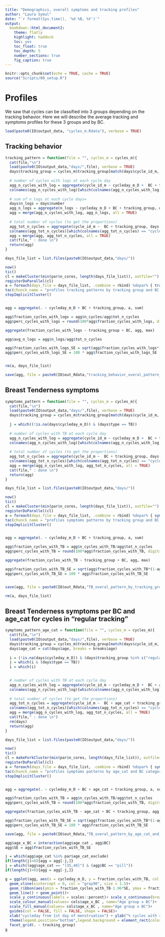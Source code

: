 ```yaml
---
title: "Demographics, overall symptoms and tracking profiles"
author: "Laura Symul"
date: "`r format(Sys.time(), '%d %B, %Y')`"
output: 
  bookdown::html_document2: 
    theme: flatly
    highlight: haddock
    toc: yes
    toc_float: true
    toc_depth: 5
    number_sections: true
    fig_caption: true
---
```



```r
knitr::opts_chunk$set(echo = TRUE, cache = TRUE)
source("Scripts/00_setup.R")
```


# Profiles

We saw that cycles can be classified into 3 groups depending on the tracking behavior.
Here we will describe the average tracking and symptoms profiles for these 3 groups and by BC.

```r

load(paste0(IO$output_data, "cycles_m.Rdata"), verbose = TRUE)

```



## Tracking behavior


```r

tracking_pattern = function(file = "", cycles_m = cycles_m){
  cat(file,"\n")
  load(paste0(IO$output_data,"days/",file), verbose = TRUE)
  days$tracking_group = cycles_m$tracking_group[match(days$cycle_id_m, cycles_m$cycle_id_m)]
  
  # number of cycles with logs at each cycle day
  agg_n_cycles_with_log = aggregate(cycle_id_m ~ cycleday_m_D +  BC + tracking_group, days, lu)
  colnames(agg_n_cycles_with_log)[which(colnames(agg_n_cycles_with_log) == "cycle_id_m")] = "n_cycles"
  
  # sum of n_logs at each cycle days=
  days$n_logs = days$number
  agg_n_logs = aggregate(n_logs ~ cycleday_m_D + BC + tracking_group, days[days$type == "n_logs",], sum)
  agg = merge(agg_n_cycles_with_log, agg_n_logs, all = TRUE)
  
  # total number of cycles (to get the proportions)
  agg_tot_n_cycles = aggregate(cycle_id_m ~  BC + tracking_group, days[!is.na(days$cycleday_m_D),], lu)
  colnames(agg_tot_n_cycles)[which(colnames(agg_tot_n_cycles) == "cycle_id_m")] = "tot_n_cycles"
  agg = merge(agg, agg_tot_n_cycles, all = TRUE)
  cat(file," : done \n")
  return(agg)
}

```




```r

days_file_list = list.files(paste0(IO$output_data,"days/"))

now()
tic()
cl = makeCluster(min(par$n_cores, length(days_file_list)), outfile="")
registerDoParallel(cl)
a = foreach(days_file = days_file_list, .combine = rbind) %dopar% { tracking_pattern(file = days_file, cycles_m = cycles_m) }
tac(chunck_name = "profiles tracking patterns by tracking group and BC categories")
stopImplicitCluster()


agg = aggregate(. ~ cycleday_m_D + BC + tracking_group, a, sum)

agg$fraction_cycles_with_logs = agg$n_cycles/agg$tot_n_cycles
agg$perc_cycles_with_logs = round(100*agg$fraction_cycles_with_logs, digits = 2)

aggregate(fraction_cycles_with_logs ~ tracking_group + BC, agg, max)

agg$avg_n_logs = agg$n_logs/agg$tot_n_cycles

agg$fraction_cycles_with_logs_SE = sqrt(agg$fraction_cycles_with_logs*(1-agg$fraction_cycles_with_logs)/agg$tot_n_cycles)
agg$perc_cycles_with_logs_SE = 100 * agg$fraction_cycles_with_logs_SE


rm(a, days_file_list)

save(agg, file = paste0(IO$out_Rdata,"tracking_behavior_overal_pattern_by_tracking_group_and_birth_control.Rdata"))

```





## Breast Tenderness symptoms


```r

symptoms_pattern = function(file = "", cycles_m = cycles_m){
  cat(file,"\n")
  load(paste0(IO$output_data,"days/",file), verbose = TRUE)
  days$tracking_group = cycles_m$tracking_group[match(days$cycle_id_m, cycles_m$cycle_id_m)]
  
  j = which((!is.na(days$cycleday_m_D)) & (days$type == TB))
  
  # number of cycles with TB at each cycle day
  agg_n_cycles_with_log = aggregate(cycle_id_m ~ cycleday_m_D +  BC + tracking_group, days[j,], lu)
  colnames(agg_n_cycles_with_log)[which(colnames(agg_n_cycles_with_log) == "cycle_id_m")] = "n_cycles_with_TB"
  
  # total number of cycles (to get the proportions)
  agg_tot_n_cycles = aggregate(cycle_id_m ~  BC + tracking_group, days[!is.na(days$cycleday_m_D),], lu)
  colnames(agg_tot_n_cycles)[which(colnames(agg_tot_n_cycles) == "cycle_id_m")] = "tot_n_cycles"
  agg = merge(agg_n_cycles_with_log, agg_tot_n_cycles, all = TRUE)
  cat(file," : done \n")
  return(agg)
}

```




```r

days_file_list = list.files(paste0(IO$output_data,"days/"))

now()
tic()
cl = makeCluster(min(par$n_cores, length(days_file_list)), outfile="")
registerDoParallel(cl)
a = foreach(days_file = days_file_list, .combine = rbind) %dopar% { symptoms_pattern(file = days_file, cycles_m = cycles_m) }
tac(chunck_name = "profiles symptoms patterns by tracking group and BC categories")
stopImplicitCluster()


agg = aggregate(. ~ cycleday_m_D + BC + tracking_group, a, sum)

agg$fraction_cycles_with_TB = agg$n_cycles_with_TB/agg$tot_n_cycles
agg$perc_cycles_with_TB = round(100*agg$fraction_cycles_with_TB, digits = 2)

aggregate(fraction_cycles_with_TB ~ tracking_group + BC, agg, max)

agg$fraction_cycles_with_TB_SE = sqrt(agg$fraction_cycles_with_TB*(1-agg$fraction_cycles_with_TB)/agg$tot_n_cycles)
agg$perc_cycles_with_TB_SE = 100 * agg$fraction_cycles_with_TB_SE


save(agg, file = paste0(IO$out_Rdata,"TB_overal_pattern_by_tracking_group_and_birth_control.Rdata"))

rm(a, days_file_list)


```




## Breast Tenderness symptoms per BC and age_cat for cycles in "regular tracking"

```r

symptoms_pattern_age_cat = function(file = "", cycles_m = cycles_m){
  cat(file,"\n")
  load(paste0(IO$output_data,"days/",file), verbose = TRUE)
  days$tracking_group = cycles_m$tracking_group[match(days$cycle_id_m, cycles_m$cycle_id_m)]
  days$age_cat = cut(days$age, breaks = breaks$age)
  
  i = (!is.na(days$cycleday_m_D)) & (days$tracking_group %in% c("regular tracking", "pre-menstrual tracking"))
  j = which(i & (days$type == TB))
  i = which(i)

  
  # number of cycles with TB at each cycle day
  agg_n_cycles_with_log = aggregate(cycle_id_m ~ cycleday_m_D +  BC + age_cat + tracking_group , days[j,], lu)
  colnames(agg_n_cycles_with_log)[which(colnames(agg_n_cycles_with_log) == "cycle_id_m")] = "n_cycles_with_TB"
  
  # total number of cycles (to get the proportions)
  agg_tot_n_cycles = aggregate(cycle_id_m ~  BC + age_cat + tracking_group, days[i,], lu)
  colnames(agg_tot_n_cycles)[which(colnames(agg_tot_n_cycles) == "cycle_id_m")] = "tot_n_cycles"
  agg = merge(agg_n_cycles_with_log, agg_tot_n_cycles, all = TRUE)
  cat(file," : done \n")
  rm(days)
  return(agg)
}

```




```r

days_file_list = list.files(paste0(IO$output_data,"days/"))

now()
tic()
cl = makeForkCluster(min(par$n_cores, length(days_file_list)), outfile="")
registerDoParallel(cl)
a = foreach(days_file = days_file_list, .combine = rbind) %dopar% { symptoms_pattern_age_cat(file = days_file, cycles_m = cycles_m) }
tac(chunck_name = "profiles symptoms patterns by age_cat and BC categories for regular tracking")
stopImplicitCluster()


agg = aggregate(. ~ cycleday_m_D + BC + age_cat + tracking_group, a, sum)

agg$fraction_cycles_with_TB = agg$n_cycles_with_TB/agg$tot_n_cycles
agg$perc_cycles_with_TB = round(100*agg$fraction_cycles_with_TB, digits = 2)

aggregate(fraction_cycles_with_TB ~ age_cat + BC + tracking_group, agg, max)

agg$fraction_cycles_with_TB_SE = sqrt(agg$fraction_cycles_with_TB*(1-agg$fraction_cycles_with_TB)/agg$tot_n_cycles)
agg$perc_cycles_with_TB_SE = 100 * agg$fraction_cycles_with_TB_SE

save(agg, file = paste0(IO$out_Rdata,"TB_overal_pattern_by_age_cat_and_birth_control_for_regular_tracking.Rdata"))


```




```r

agg$age_x_BC = interaction(agg$age_cat , agg$BC)
agg$SE = agg$fraction_cycles_with_TB_SE

j = which(agg$age_cat %in% par$age_cat_exclude)
if(length(j)>0){agg = agg[-j,]}
j = which((agg$age_cat == "(35,40]") & (agg$BC == "pill"))
if(length(j)>0){agg = agg[-j,]}

g = ggplot(agg, aes(x = cycleday_m_D, y = fraction_cycles_with_TB, col = age_x_BC, shape = BC)) + 
  geom_vline(xintercept = 0, col = "gray90", size = 1.5)+
  geom_ribbon(aes(ymin = fraction_cycles_with_TB-1.96*SE, ymax = fraction_cycles_with_TB+1.96*SE, fill = age_x_BC), alpha = 0.5, col = NA)+
  geom_line() + geom_point()+ 
  scale_y_continuous(labels = scales::percent)+ scale_x_continuous(breaks = par$x.axis)+
  scale_colour_manual(values= cols$age_x_BC , name="Age group x BC")+
  scale_fill_manual(values= cols$age_x_BC , name="Age group x BC")+
  guides(col = FALSE, fill = FALSE, shape = FALSE)+
  xlab("cycleday from 1st day of menstruation") + ylab("% cycles with reported TB")+
  theme(legend.position="bottom",legend.background = element_rect(color="gray90", fill = NA))+
  facet_grid(. ~ tracking_group)
g

```

